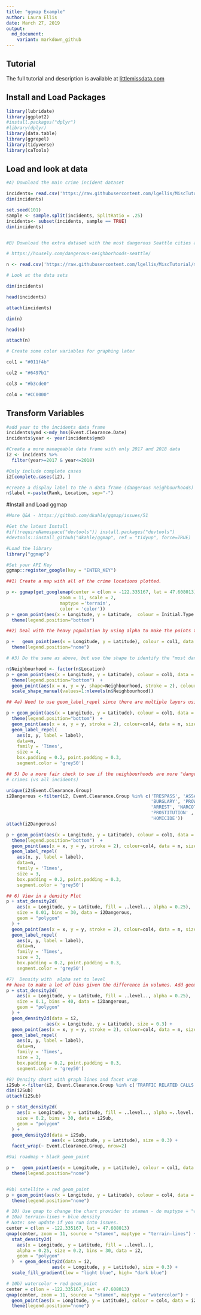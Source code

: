```yaml
---
title: "ggmap Example"
author: Laura Ellis
date: March 27, 2019
output:
  md_document:
    variant: markdown_github
---
```


## Tutorial 

The full tutorial and description is available at [littlemissdata.com](https://www.littlemissdata.com/blog/maps)

## Install and Load Packages
```r
library(lubridate)
library(ggplot2)
#install.packages("dplyr")
#library(dplyr)
library(data.table)
library(ggrepel)
library(tidyverse)
library(caTools)
```


## Load and look at data
```r
#A) Download the main crime incident dataset

incidents= read.csv('https://raw.githubusercontent.com/lgellis/MiscTutorial/master/ggmap/i2Sample.csv', stringsAsFactors = FALSE)
dim(incidents)

set.seed(101)
sample <- sample.split(incidents, SplitRatio = .25)
incidents<- subset(incidents, sample == TRUE)
dim(incidents)


#B) Download the extra dataset with the most dangerous Seattle cities as per:

# https://housely.com/dangerous-neighborhoods-seattle/

n <- read.csv('https://raw.githubusercontent.com/lgellis/MiscTutorial/master/ggmap/n.csv', stringsAsFactors = FALSE)

# Look at the data sets

dim(incidents)

head(incidents)

attach(incidents)

dim(n)

head(n)

attach(n)

# Create some color variables for graphing later

col1 = "#011f4b"

col2 = "#6497b1"

col3 = "#b3cde0"

col4 = "#CC0000"
```


## Transform Variables

```r
#add year to the incidents data frame
incidents$ymd <-mdy_hms(Event.Clearance.Date)
incidents$year <- year(incidents$ymd)

#Create a more manageable data frame with only 2017 and 2018 data
i2 <- incidents %>% 
  filter(year>=2017 & year<=2018)

#Only include complete cases
i2[complete.cases(i2), ]

#create a display label to the n data frame (dangerous neighbourhoods)
n$label <-paste(Rank, Location, sep="-")
```


#Install and Load ggmap
```r
#More Q&A - https://github.com/dkahle/ggmap/issues/51

#Get the latest Install
#if(!requireNamespace("devtools")) install.packages("devtools")
#devtools::install_github("dkahle/ggmap", ref = "tidyup", force=TRUE)

#Load the library
library("ggmap")

#Set your API Key
ggmap::register_google(key = "ENTER_KEY")

```


```r
##1) Create a map with all of the crime locations plotted.

p <- ggmap(get_googlemap(center = c(lon = -122.335167, lat = 47.608013),
                    zoom = 11, scale = 2,
                    maptype ='terrain',
                    color = 'color'))
p + geom_point(aes(x = Longitude, y = Latitude,  colour = Initial.Type.Group), data = i2, size = 0.5) + 
  theme(legend.position="bottom")
```



```r
##2) Deal with the heavy population by using alpha to make the points transparent.

p +   geom_point(aes(x = Longitude, y = Latitude), colour = col1, data = i2, alpha=0.25, size = 0.5) + 
  theme(legend.position="none")
```

```r
# #3) Do the same as above, but use the shape to identify the "most dangerous" neighbourhoods.

n$Neighbourhood <- factor(n$Location)
p + geom_point(aes(x = Longitude, y = Latitude), colour = col1, data = i2, alpha=0.25, size = 0.5) + 
  theme(legend.position="bottom")  +
  geom_point(aes(x = x, y = y, shape=Neighbourhood, stroke = 2), colour=col4, data = n, size =3) + 
  scale_shape_manual(values=1:nlevels(n$Neighbourhood)) 
```


```r
## 4a) Need to use geom_label_repel since there are multiple layers using different data sets.

p + geom_point(aes(x = Longitude, y = Latitude), colour = col1, data = i2, alpha=0.25, size = 0.5) + 
  theme(legend.position="bottom")  +
  geom_point(aes(x = x, y = y, stroke = 2), colour=col4, data = n, size =2.5) + 
  geom_label_repel(
    aes(x, y, label = label),
    data=n,
    family = 'Times', 
    size = 4, 
    box.padding = 0.2, point.padding = 0.3,
    segment.color = 'grey50') 
```


```r
## 5) Do a more fair check to see if the neighbourhoods are more "dangerous" b/c of dangerous
# crimes (vs all incidents)

unique(i2$Event.Clearance.Group)
i2Dangerous <-filter(i2, Event.Clearance.Group %in% c('TRESPASS', 'ASSAULTS', 'SUSPICIOUS CIRCUMSTANCES', 
                                                      'BURGLARY', 'PROWLER', 'ASSAULTS', 'PROPERTY DAMAGE', 
                                                      'ARREST', 'NARCOTICS COMPLAINTS','THREATS', 'HARASSMENT', 'WEAPONS CALLS',
                                                      'PROSTITUTION' , 'ROBBERY', 'FAILURE TO REGISTER (SEX OFFENDER)', 'LEWD CONDUCT', 
                                                      'HOMICIDE'))
attach(i2Dangerous)

p + geom_point(aes(x = Longitude, y = Latitude), colour = col1, data = i2Dangerous, alpha=0.25, size = 0.5) + 
  theme(legend.position="bottom")  +
  geom_point(aes(x = x, y = y, stroke = 2), colour=col4, data = n, size =1.5) + 
  geom_label_repel(
    aes(x, y, label = label),
    data=n,
    family = 'Times', 
    size = 3, 
    box.padding = 0.2, point.padding = 0.3,
    segment.color = 'grey50') 

```


```r
## 6) View in a density Plot
p + stat_density2d(
    aes(x = Longitude, y = Latitude, fill = ..level.., alpha = 0.25),
    size = 0.01, bins = 30, data = i2Dangerous,
    geom = "polygon"
  ) +
  geom_point(aes(x = x, y = y, stroke = 2), colour=col4, data = n, size =1.5) + 
  geom_label_repel(
    aes(x, y, label = label),
    data=n,
    family = 'Times', 
    size = 3, 
    box.padding = 0.2, point.padding = 0.3,
    segment.color = 'grey50') 
```


```r
#7)  Density with  alpha set to level
## have to make a lot of bins given the difference in volumes. Add geom_density to put in grid lines
p + stat_density2d(
    aes(x = Longitude, y = Latitude, fill = ..level.., alpha = 0.25),
    size = 0.1, bins = 40, data = i2Dangerous,
    geom = "polygon"
  ) +
  geom_density2d(data = i2, 
               aes(x = Longitude, y = Latitude), size = 0.3) +
  geom_point(aes(x = x, y = y, stroke = 2), colour=col4, data = n, size =1.5)+ 
  geom_label_repel(
    aes(x, y, label = label),
    data=n,
    family = 'Times', 
    size = 3, 
    box.padding = 0.2, point.padding = 0.3,
    segment.color = 'grey50') 
```


```r
#8) Density chart with graph lines and facet wrap
i2Sub <-filter(i2, Event.Clearance.Group %in% c('TRAFFIC RELATED CALLS', 'DISTURBANCES', 'SUSPICIOUS CIRCUMSTANCES', 'MOTOR VEHICLE COLLISION INVESTIGATION'))
dim(i2Sub)
attach(i2Sub)

p + stat_density2d(
    aes(x = Longitude, y = Latitude, fill = ..level.., alpha =..level..),
    size = 0.2, bins = 30, data = i2Sub,
    geom = "polygon"
  ) +
  geom_density2d(data = i2Sub, 
                 aes(x = Longitude, y = Latitude), size = 0.3) +
  facet_wrap(~ Event.Clearance.Group, nrow=2)
```



```r
#9a) roadmap + black geom_point

p +   geom_point(aes(x = Longitude, y = Latitude), colour = col1, data = i2, alpha=0.25, size = 0.5) + 
  theme(legend.position="none")



```

```r
#9b) satellite + red geom_point
p + geom_point(aes(x = Longitude, y = Latitude), colour = col4, data = i2, alpha=0.3, size = 0.5) + 
  theme(legend.position="none")

```






```r
# 10) Use qmap to change the chart provider to stamen - do maptype = "watercolor", "terrain-lines'
# 10a) terrain-lines + blue density 
# Note: see update if you run into issues.
center = c(lon = -122.335167, lat = 47.608013)
qmap(center, zoom = 11, source = "stamen", maptype = "terrain-lines") +
  stat_density2d(
    aes(x = Longitude, y = Latitude, fill = ..level..),
    alpha = 0.25, size = 0.2, bins = 30, data = i2,
    geom = "polygon"
  )  + geom_density2d(data = i2, 
                 aes(x = Longitude, y = Latitude), size = 0.3) +
  scale_fill_gradient(low = "light blue", high= "dark blue") 

# 10b) watercolor + red geom_point
center = c(lon = -122.335167, lat = 47.608013)
qmap(center, zoom = 11, source = "stamen", maptype = "watercolor") +
  geom_point(aes(x = Longitude, y = Latitude), colour = col4, data = i2, alpha=0.3, size = 0.5) + 
  theme(legend.position="none")
```





